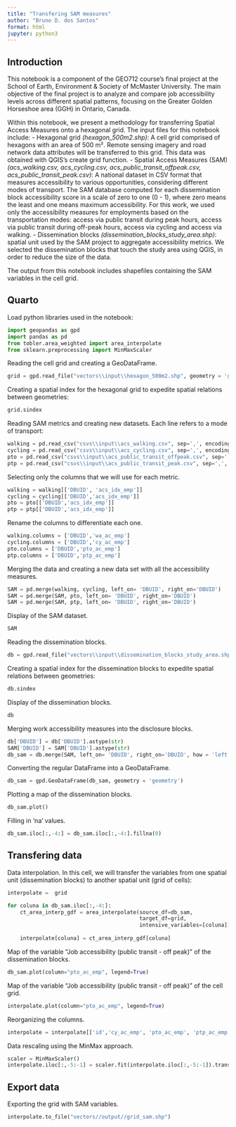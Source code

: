 ```yaml
---
title: "Transfering SAM measures"
author: "Bruno D. dos Santos"
format: html
jupyter: python3
---
```


## Introduction

This notebook is a component of the GEO712 course's final project at the School of Earth, Environment & Society of McMaster University. The main objective of the final project is to analyze and compare job accessibility levels across different spatial patterns, focusing on the Greater Golden Horseshoe area (GGH) in Ontario, Canada.

Within this notebook, we present a methodology for transferring Spatial Access Measures onto a hexagonal grid. The input files for this notebook include:
-   Hexagonal grid _(hexagon_500m2.shp)_: A cell grid comprised of hexagons with an area of 500 m². Remote sensing imagery and road network data attributes will be transferred to this grid. This data was obtained with QGIS's create grid function.
-   Spatial Access Measures (SAM) _(acs_walking.csv, acs_cycling.csv, acs_public_transit_offpeak.csv,  acs_public_transit_peak.csv)_: A national dataset in CSV format that measures accessibility to various opportunities, considering different modes of transport. The SAM database computed for each dissemination block accessibility score in a scale of zero to one (0 - 1), where zero means the least and one means maximum accessibility. For this work, we used only the accessibility measures for employments based on the transportation modes: access via public transit during peak hours, access via public transit during off-peak hours, access via cycling and access via walking.
-   Dissemination blocks _(dissemination_blocks_study_area.shp)_: spatial unit used by the SAM project to aggregate accessibility metrics. We selected the dissemination blocks that touch the study area using QGIS, in order to reduce the size of the data. 

The output from this notebook includes shapefiles containing the SAM variables in the cell grid.

## Quarto

Load python libraries used in the notebook:
```python
import geopandas as gpd
import pandas as pd
from tobler.area_weighted import area_interpolate
from sklearn.preprocessing import MinMaxScaler
```

Reading the cell grid and creating a GeoDataFrame.
```python
grid = gpd.read_file("vectors\\input\\hexagon_500m2.shp", geometry = 'geometry')
```

Creating a spatial index for the hexagonal grid to expedite spatial relations between geometries:
```python
grid.sindex
```
Reading SAM metrics and creating new datasets. Each line refers to a mode of transport: 
```python
walking = pd.read_csv("csvs\\input\\acs_walking.csv", sep=',', encoding = "ISO-8859-1") #Walking
cycling = pd.read_csv("csvs\\input\\acs_cycling.csv", sep=',', encoding = "ISO-8859-1") #Cycling
pto = pd.read_csv("csvs\\input\\acs_public_transit_offpeak.csv", sep=',', encoding = "ISO-8859-1") #Public Transit (off peak)
ptp = pd.read_csv("csvs\\input\\acs_public_transit_peak.csv", sep=',', encoding = "ISO-8859-1") #Public Transit (peak)
```

Selecting only the columns that we will use for each metric.
```python
walking = walking[['DBUID', 'acs_idx_emp']]
cycling = cycling[['DBUID','acs_idx_emp']]
pto = pto[['DBUID','acs_idx_emp']]
ptp = ptp[['DBUID','acs_idx_emp']]
```

Rename the columns to differentiate each one.
```python
walking.columns = ['DBUID','wa_ac_emp']
cycling.columns = ['DBUID','cy_ac_emp']
pto.columns = ['DBUID','pto_ac_emp']
ptp.columns = ['DBUID','ptp_ac_emp']
```

Merging the data and creating a new data set with all the accessibility measures.
```python
SAM = pd.merge(walking, cycling, left_on= 'DBUID', right_on='DBUID')
SAM = pd.merge(SAM, pto, left_on= 'DBUID', right_on='DBUID')
SAM = pd.merge(SAM, ptp, left_on= 'DBUID', right_on='DBUID')
```

Display of the SAM dataset.
```python
SAM
```

Reading the dissemination blocks.
```python
db = gpd.read_file("vectors\\input\\dissemination_blocks_study_area.shp", geometry = 'geometry')
```

Creating a spatial index for the dissemination blocks to expedite spatial relations between geometries:
```python
db.sindex
```

Display of the dissemination blocks.
```python
db
```

Merging work accessibility measures into the disclosure blocks.
```python
db['DBUID'] = db['DBUID'].astype(str)
SAM['DBUID'] = SAM['DBUID'].astype(str)
db_sam = db.merge(SAM, left_on= 'DBUID', right_on='DBUID', how = 'left' )
```

Converting the regular DataFrame into a GeoDataFrame.
```python
db_sam = gpd.GeoDataFrame(db_sam, geometry = 'geometry')
```

Plotting a map of the dissemination blocks.
```python
db_sam.plot()
```

Filling in 'na' values.
```python
db_sam.iloc[:,-4:] = db_sam.iloc[:,-4:].fillna(0)
```

## Transfering data

Data interpolation. In this cell, we will transfer the variables from one spatial unit (dissemination blocks) to another spatial unit (grid of cells):
```python
interpolate =  grid

for coluna in db_sam.iloc[:,-4:]:
    ct_area_interp_gdf = area_interpolate(source_df=db_sam, 
                                          target_df=grid,
                                          intensive_variables=[coluna])
    
    interpolate[coluna] = ct_area_interp_gdf[coluna]
```

Map of the variable "Job accessibility (public transit - off peak)" of the dissemination blocks.
```python
db_sam.plot(column="pto_ac_emp", legend=True)
```

Map of the variable "Job accessibility (public transit - off peak)" of the cell grid.
```python
interpolate.plot(column="pto_ac_emp", legend=True)
```

Reorganizing the columns.
```python
interpolate = interpolate[['id','cy_ac_emp', 'pto_ac_emp', 'ptp_ac_emp', 'wa_ac_emp', 'geometry']]

```

Data rescaling using the MinMax approach.
```python
scaler = MinMaxScaler()
interpolate.iloc[:,-5:-1] = scaler.fit(interpolate.iloc[:,-5:-1]).transform(interpolate.iloc[:,-5:-1])
```

## Export data

Exporting the grid with SAM variables.
```python
interpolate.to_file("vectors//output//grid_sam.shp")
```
